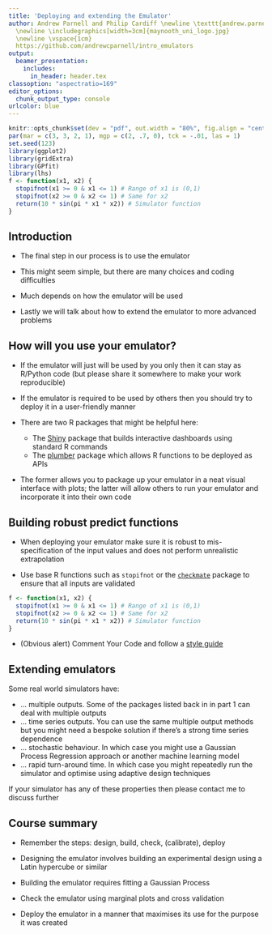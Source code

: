 ```yaml
---
title: 'Deploying and extending the Emulator'
author: Andrew Parnell and Philip Cardiff \newline \texttt{andrew.parnell@mu.ie}   \newline \vspace{1cm}
  \newline \includegraphics[width=3cm]{maynooth_uni_logo.jpg}
  \newline \vspace{1cm}
  https://github.com/andrewcparnell/intro_emulators
output:
  beamer_presentation:
    includes:
      in_header: header.tex
classoption: "aspectratio=169"
editor_options: 
  chunk_output_type: console
urlcolor: blue
---
```


```r
knitr::opts_chunk$set(dev = "pdf", out.width = "80%", fig.align = "center")
par(mar = c(3, 3, 2, 1), mgp = c(2, .7, 0), tck = -.01, las = 1)
set.seed(123)
library(ggplot2)
library(gridExtra)
library(GPfit)
library(lhs)
f <- function(x1, x2) {
  stopifnot(x1 >= 0 & x1 <= 1) # Range of x1 is (0,1)
  stopifnot(x2 >= 0 & x2 <= 1) # Same for x2
  return(10 * sin(pi * x1 * x2)) # Simulator function
}
```

## Introduction

- The final step in our process is to use the emulator 

- This might seem simple, but there are many choices and coding difficulties

- Much depends on how the emulator will be used 

- Lastly we will talk about how to extend the emulator to more advanced problems

## How will you use your emulator?

- If the emulator will just will be used by you only then it can stay as R/Python code (but please share it somewhere to make your work reproducible)

- If the emulator is required to be used by others then you should try to deploy it in a user-friendly manner

- There are two R packages that might be helpful here:

    - The [Shiny](https://shiny.rstudio.com) package that builds interactive dashboards using standard R commands
    - The [plumber](https://cran.r-project.org/web/packages/plumber/index.html) package which allows R functions to be deployed as APIs
    
- The former allows you to package up your emulator in a neat visual interface with plots; the latter will allow others to run your emulator and incorporate it into their own code

## Building robust predict functions 

- When deploying your emulator make sure it is robust to mis-specification of the input values and does not perform unrealistic extrapolation

- Use base R functions such as `stopifnot` or the [`checkmate`](https://cran.r-project.org/web/packages/checkmate/index.html) package to ensure that all inputs are validated

```r
f <- function(x1, x2) {
  stopifnot(x1 >= 0 & x1 <= 1) # Range of x1 is (0,1)
  stopifnot(x2 >= 0 & x2 <= 1) # Same for x2
  return(10 * sin(pi * x1 * x2)) # Simulator function
}
```

- (Obvious alert) Comment Your Code and follow a [style guide](https://cran.r-project.org/web/packages/styler/index.html)

## Extending emulators

Some real world simulators have:

- ... multiple outputs. Some of the packages listed back in in part 1 can deal with multiple outputs
- ... time series outputs. You can use the same multiple output methods but you might need a bespoke solution if there's a strong time series dependence
- ... stochastic behaviour. In which case you might use a Gaussian Process Regression approach or another machine learning model
- ... rapid turn-around time. In which case you might repeatedly run the simulator and optimise using adaptive design techniques

If your simulator has any of these properties then please contact me to discuss further

## Course summary

- Remember the steps: design, build, check, (calibrate), deploy

- Designing the emulator involves building an experimental design using a Latin hypercube or similar

- Building the emulator requires fitting a Gaussian Process

- Check the emulator using marginal plots and cross validation

- Deploy the emulator in a manner that maximises its use for the purpose it was created

\begin{center}
Enjoy building your emulators!
\end{center}
